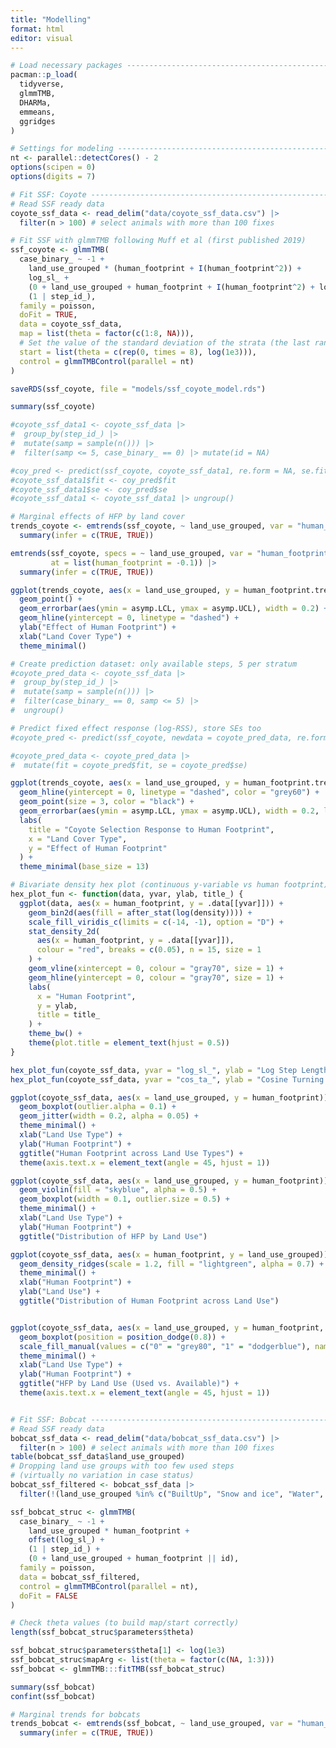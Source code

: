 ```yaml
---
title: "Modelling"
format: html
editor: visual
---
```


```r
# Load necessary packages -----------------------------------------------------
pacman::p_load(
  tidyverse,
  glmmTMB,
  DHARMa,
  emmeans,
  ggridges
)

# Settings for modeling ---------------------------------------------------
nt <- parallel::detectCores() - 2
options(scipen = 0)
options(digits = 7)

# Fit SSF: Coyote -------------------------------------------------------------
# Read SSF ready data
coyote_ssf_data <- read_delim("data/coyote_ssf_data.csv") |> 
  filter(n > 100) # select animals with more than 100 fixes

# Fit SSF with glmmTMB following Muff et al (first published 2019)
ssf_coyote <- glmmTMB(
  case_binary_ ~ -1 + 
    land_use_grouped * (human_footprint + I(human_footprint^2)) + 
    log_sl_ + 
    (0 + land_use_grouped + human_footprint + I(human_footprint^2) + log_sl_|| id) +
    (1 | step_id_),
  family = poisson,
  doFit = TRUE,
  data = coyote_ssf_data,
  map = list(theta = factor(c(1:8, NA))),
  # Set the value of the standard deviation of the strata (the last ranef) to large constant value. See Muff et al (2020) JAE
  start = list(theta = c(rep(0, times = 8), log(1e3))),
  control = glmmTMBControl(parallel = nt)
)

saveRDS(ssf_coyote, file = "models/ssf_coyote_model.rds")

summary(ssf_coyote)

#coyote_ssf_data1 <- coyote_ssf_data |> 
#  group_by(step_id_) |> 
#  mutate(samp = sample(n())) |> 
#  filter(samp <= 5, case_binary_ == 0) |> mutate(id = NA) 

#coy_pred <- predict(ssf_coyote, coyote_ssf_data1, re.form = NA, se.fit = TRUE)
#coyote_ssf_data1$fit <- coy_pred$fit
#coyote_ssf_data1$se <- coy_pred$se
#coyote_ssf_data1 <- coyote_ssf_data1 |> ungroup()

# Marginal effects of HFP by land cover
trends_coyote <- emtrends(ssf_coyote, ~ land_use_grouped, var = "human_footprint") |>
  summary(infer = c(TRUE, TRUE))

emtrends(ssf_coyote, specs = ~ land_use_grouped, var = "human_footprint", 
         at = list(human_footprint = -0.1)) |>
  summary(infer = c(TRUE, TRUE))

ggplot(trends_coyote, aes(x = land_use_grouped, y = human_footprint.trend)) +
  geom_point() +
  geom_errorbar(aes(ymin = asymp.LCL, ymax = asymp.UCL), width = 0.2) +
  geom_hline(yintercept = 0, linetype = "dashed") +
  ylab("Effect of Human Footprint") +
  xlab("Land Cover Type") +
  theme_minimal()

# Create prediction dataset: only available steps, 5 per stratum
#coyote_pred_data <- coyote_ssf_data |>
#  group_by(step_id_) |>
#  mutate(samp = sample(n())) |>
#  filter(case_binary_ == 0, samp <= 5) |>
#  ungroup()

# Predict fixed effect response (log-RSS), store SEs too
#coyote_pred <- predict(ssf_coyote, newdata = coyote_pred_data, re.form = NA, se.fit = TRUE)

#coyote_pred_data <- coyote_pred_data |>
#  mutate(fit = coyote_pred$fit, se = coyote_pred$se)

ggplot(trends_coyote, aes(x = land_use_grouped, y = human_footprint.trend)) +
  geom_hline(yintercept = 0, linetype = "dashed", color = "grey60") +
  geom_point(size = 3, color = "black") +
  geom_errorbar(aes(ymin = asymp.LCL, ymax = asymp.UCL), width = 0.2, linewidth = 0.8) +
  labs(
    title = "Coyote Selection Response to Human Footprint",
    x = "Land Cover Type",
    y = "Effect of Human Footprint"
  ) +
  theme_minimal(base_size = 13)

# Bivariate density hex plot (continuous y-variable vs human footprint)
hex_plot_fun <- function(data, yvar, ylab, title_) {
  ggplot(data, aes(x = human_footprint, y = .data[[yvar]])) +
    geom_bin2d(aes(fill = after_stat(log(density)))) +
    scale_fill_viridis_c(limits = c(-14, -1), option = "D") +
    stat_density_2d(
      aes(x = human_footprint, y = .data[[yvar]]),
      colour = "red", breaks = c(0.05), n = 15, size = 1
    ) +
    geom_vline(xintercept = 0, colour = "gray70", size = 1) +
    geom_hline(yintercept = 0, colour = "gray70", size = 1) +
    labs(
      x = "Human Footprint",
      y = ylab,
      title = title_
    ) +
    theme_bw() +
    theme(plot.title = element_text(hjust = 0.5))
}

hex_plot_fun(coyote_ssf_data, yvar = "log_sl_", ylab = "Log Step Length", title_ = "Coyote")
hex_plot_fun(coyote_ssf_data, yvar = "cos_ta_", ylab = "Cosine Turning Angle", title_ = "Coyote")

ggplot(coyote_ssf_data, aes(x = land_use_grouped, y = human_footprint)) +
  geom_boxplot(outlier.alpha = 0.1) +
  geom_jitter(width = 0.2, alpha = 0.05) +
  theme_minimal() +
  xlab("Land Use Type") +
  ylab("Human Footprint") +
  ggtitle("Human Footprint across Land Use Types") +
  theme(axis.text.x = element_text(angle = 45, hjust = 1))

ggplot(coyote_ssf_data, aes(x = land_use_grouped, y = human_footprint)) +
  geom_violin(fill = "skyblue", alpha = 0.5) +
  geom_boxplot(width = 0.1, outlier.size = 0.5) +
  theme_minimal() +
  xlab("Land Use Type") +
  ylab("Human Footprint") +
  ggtitle("Distribution of HFP by Land Use")

ggplot(coyote_ssf_data, aes(x = human_footprint, y = land_use_grouped)) +
  geom_density_ridges(scale = 1.2, fill = "lightgreen", alpha = 0.7) +
  theme_minimal() +
  xlab("Human Footprint") +
  ylab("Land Use") +
  ggtitle("Distribution of Human Footprint across Land Use")


ggplot(coyote_ssf_data, aes(x = land_use_grouped, y = human_footprint, fill = factor(case_binary_))) +
  geom_boxplot(position = position_dodge(0.8)) +
  scale_fill_manual(values = c("0" = "grey80", "1" = "dodgerblue"), name = "Used?") +
  theme_minimal() +
  xlab("Land Use Type") +
  ylab("Human Footprint") +
  ggtitle("HFP by Land Use (Used vs. Available)") +
  theme(axis.text.x = element_text(angle = 45, hjust = 1))


# Fit SSF: Bobcat -------------------------------------------------------------
# Read SSF ready data
bobcat_ssf_data <- read_delim("data/bobcat_ssf_data.csv") |> 
  filter(n > 100) # select animals with more than 100 fixes
table(bobcat_ssf_data$land_use_grouped)
# Dropping land use groups with too few used steps
# (virtually no variation in case status)
bobcat_ssf_filtered <- bobcat_ssf_data |> 
  filter(!(land_use_grouped %in% c("BuiltUp", "Snow and ice", "Water", "Cropland")))

ssf_bobcat_struc <- glmmTMB(
  case_binary_ ~ -1 + 
    land_use_grouped * human_footprint + 
    offset(log_sl_) + 
    (1 | step_id_) + 
    (0 + land_use_grouped + human_footprint || id),
  family = poisson,
  data = bobcat_ssf_filtered,
  control = glmmTMBControl(parallel = nt),
  doFit = FALSE
)

# Check theta values (to build map/start correctly)
length(ssf_bobcat_struc$parameters$theta)

ssf_bobcat_struc$parameters$theta[1] <- log(1e3)
ssf_bobcat_struc$mapArg <- list(theta = factor(c(NA, 1:3)))
ssf_bobcat <- glmmTMB:::fitTMB(ssf_bobcat_struc)

summary(ssf_bobcat)
confint(ssf_bobcat)

# Marginal trends for bobcats
trends_bobcat <- emtrends(ssf_bobcat, ~ land_use_grouped, var = "human_footprint") |> 
  summary(infer = c(TRUE, TRUE))
```

